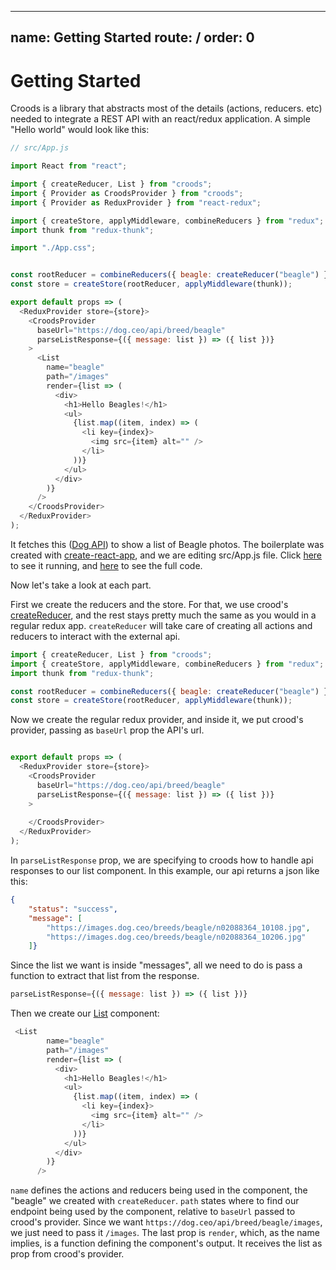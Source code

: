 
---
name: Getting Started
route: /
order: 0
---

# Getting Started
Croods is a library that abstracts most of the details (actions, reducers. etc) needed to integrate a REST API with an react/redux application.
A simple "Hello world" would look like this:

```javascript
// src/App.js

import React from "react";

import { createReducer, List } from "croods";
import { Provider as CroodsProvider } from "croods";
import { Provider as ReduxProvider } from "react-redux";

import { createStore, applyMiddleware, combineReducers } from "redux";
import thunk from "redux-thunk";

import "./App.css";


const rootReducer = combineReducers({ beagle: createReducer("beagle") });
const store = createStore(rootReducer, applyMiddleware(thunk));

export default props => (
  <ReduxProvider store={store}>
    <CroodsProvider
      baseUrl="https://dog.ceo/api/breed/beagle"
      parseListResponse={({ message: list }) => ({ list })}
    >
      <List
        name="beagle"
        path="/images"
        render={list => (
          <div>
            <h1>Hello Beagles!</h1>
            <ul>
              {list.map((item, index) => (
                <li key={index}>
                  <img src={item} alt="" />
                </li>
              ))}
            </ul>
          </div>
        )}
      />
    </CroodsProvider>
  </ReduxProvider>
);
```
It fetches this ([Dog API](https://dog.ceo/dog-api/)) to show a list of Beagle photos. The boilerplate was created with  [create-react-app](https://github.com/facebook/create-react-app), and we are editing src/App.js file. Click [here](https://hello-beagles.herokuapp.com) to see it running, and [here]() to see the full code.

Now let's take a look at each part.

First we create the reducers and the store. For that, we use crood's [createReducer](http://linkto.docs), and the rest stays pretty much the same as you would in a regular redux app. `createReducer` will take care of creating all actions and reducers to interact with the external api.
```javascript
import { createReducer, List } from "croods";
import { createStore, applyMiddleware, combineReducers } from "redux";
import thunk from "redux-thunk";

const rootReducer = combineReducers({ beagle: createReducer("beagle") });
const store = createStore(rootReducer, applyMiddleware(thunk));


```

Now we create the regular redux provider, and inside it, we put crood's provider, passing as `baseUrl` prop the API's url.

```javascript

export default props => (
  <ReduxProvider store={store}>
    <CroodsProvider
      baseUrl="https://dog.ceo/api/breed/beagle"
      parseListResponse={({ message: list }) => ({ list })}
    >
     
    </CroodsProvider>
  </ReduxProvider>
);
```
In `parseListResponse` prop, we are specifying to croods how to handle api responses to our list component. In this example, our api returns a json like this:
```json
{
    "status": "success",
    "message": [
        "https://images.dog.ceo/breeds/beagle/n02088364_10108.jpg",
        "https://images.dog.ceo/breeds/beagle/n02088364_10206.jpg"
    ]}
```
Since the list we want is inside "messages", all we need to do is pass a function to extract that list from the response.

```javascript
parseListResponse={({ message: list }) => ({ list })}
```

Then we create our [List](http://linkto.docs) component: 
```javascript
 <List
        name="beagle"
        path="/images"
        render={list => (
          <div>
            <h1>Hello Beagles!</h1>
            <ul>
              {list.map((item, index) => (
                <li key={index}>
                  <img src={item} alt="" />
                </li>
              ))}
            </ul>
          </div>
        )}
      />

```
`name` defines the actions and reducers being used in the component, the "beagle" we created with `createReducer`. `path` states where to find our  endpoint being used by the component, relative to `baseUrl` passed to crood's provider. Since we want `https://dog.ceo/api/breed/beagle/images`,  we just need to pass it `/images`. 
The last prop is `render`, which, as the name implies, is a function defining the component's output. It receives the list as prop from crood's provider.